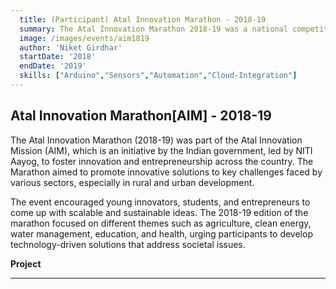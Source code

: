 ```yaml
---
  title: (Participant) Atal Innovation Marathon - 2018-19
  summary: The Atal Innovation Marathon 2018-19 was a national competition aimed at fostering innovative solutions to societal challenges across sectors like agriculture, health, and clean energy.
  image: /images/events/aim1819
  author: 'Niket Girdhar'
  startDate: '2018'
  endDate: '2019'
  skills: ["Arduino","Sensors","Automation","Cloud-Integration"]
---
```


## Atal Innovation Marathon[AIM] - 2018-19

The Atal Innovation Marathon (2018-19) was part of the Atal Innovation Mission (AIM), which is an initiative by the Indian government, led by NITI Aayog, to foster innovation and entrepreneurship across the country. The Marathon aimed to promote innovative solutions to key challenges faced by various sectors, especially in rural and urban development.

The event encouraged young innovators, students, and entrepreneurs to come up with scalable and sustainable ideas. The 2018-19 edition of the marathon focused on different themes such as agriculture, clean energy, water management, education, and health, urging participants to develop technology-driven solutions that address societal issues.

**Project**

<RedirectButton redirectUrl="/projects/streetlight" label="Click Here to view our project" newWindow="Yes"/>

---